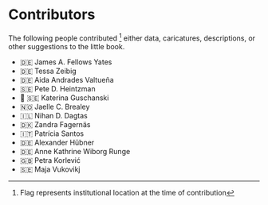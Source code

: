 # Contributors {.unnumbered}

The following people contributed [^1] either data, caricatures, descriptions, or other suggestions to the little book.

- 🇩🇪 James A. Fellows Yates
- 🇩🇪 Tessa Zeibig
- 🇩🇪 Aida Andrades Valtueña
- 🇸🇪 Pete D. Heintzman
- 🏴󠁧󠁢󠁳󠁣󠁴󠁿 🇸🇪 Katerina Guschanski
- 🇳🇴 Jaelle C. Brealey
- 🇮🇱 Nihan D. Dagtas
- 🇩🇰 Zandra Fagernäs
- 🇮🇹 Patrícia Santos
- 🇩🇪 Alexander Hübner
- 🇩🇪 Anne Kathrine Wiborg Runge
- 🇬🇧 Petra Korlević
- 🇸🇪 Maja Vukovikj

[^1]: Flag represents institutional location at the time of contribution